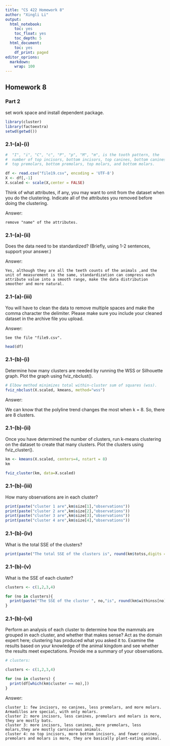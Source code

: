 ```yaml
---
title: "CS 422 Homework 8"
author: "Xingli Li"
output:
  html_notebook: 
    toc: yes
    toc_float: yes
    toc_depth: 5
  html_document:
    toc: yes
    df_print: paged
editor_oprions:
  markdown:
    wrap: 100
---
```


## Homework 8

### Part 2

set work space and install dependent package.

```r
library(cluster)
library(factoextra)
setwd(getwd())
```

### 2.1-(a)-(i)

```r
#  "I", "i", "C", "c", "P", "p", "M", "m", is the tooth pattern, the 
#  number of top incisors, bottom incisors, top canines, bottom canines, 
#  top premolars, bottom premolars, top molars, and bottom molars.

df <- read.csv("file19.csv", encoding = 'UTF-8')
X <- df[,-1]
X.scaled <- scale(X,center = FALSE)
```

Think of what attributes, if any, you may want to omit from the dataset when you do the clustering. Indicate all of the attributes you removed before doing the clustering.

Answer:

    remove "name" of the attributes.

### 2.1-(a)-(ii)

Does the data need to be standardized? (Briefly, using 1-2 sentences, support your answer.)

Answer:

    Yes, although they are all the teeth counts of the animals ,and the unit of measurement is the same, standardization can compress each attribute value into a smooth range, make the data distribution smoother and more natural.

### 2.1-(a)-(iii)

You will have to clean the data to remove multiple spaces and make the comma character the delimiter. Please make sure you include your cleaned dataset in the archive file you upload.

Answer:

    See the file "file9.csv".

```r
head(df)
```

### 2.1-(b)-(i)

Determine how many clusters are needed by running the WSS or Silhouette graph. Plot the graph using fviz_nbclust().

```r

# Elbow method minimizes total within-cluster sum of squares (wss).
fviz_nbclust(X.scaled, kmeans, method="wss")
```

Answer:

We can know that the polyline trend changes the most when k = 8. So, there are 8 clusters.

### 2.1-(b)-(ii)

Once you have determined the number of clusters, run k-means clustering on the dataset to create that many clusters. Plot the clusters using fviz_cluster().

```r
km <- kmeans(X.scaled, centers=4, nstart = 8) 
km

fviz_cluster(km, data=X.scaled)

```

### 2.1-(b)-(iii)

How many observations are in each cluster?

```r
print(paste("cluster 1 are",km$size[1],"observations"))
print(paste("cluster 2 are",km$size[2],"observations"))
print(paste("cluster 3 are",km$size[3],"observations"))
print(paste("cluster 4 are",km$size[4],"observations"))
```

### 2.1-(b)-(iv)

What is the total SSE of the clusters?

```r

print(paste("The total SSE of the clusters is", round(km$totss,digits = 3)))

```

### 2.1-(b)-(v)

What is the SSE of each cluster?

```r
clusters <- c(1,2,3,4)

for (no in clusters){
  print(paste("The SSE of the cluster ", no,"is", round(km$withinss[no],digits = 3)))
}
```

### 2.1-(b)-(vi)

Perform an analysis of each cluster to determine how the mammals are grouped in each cluster, and whether that makes sense? Act as the domain expert here; clustering has produced what you asked it to. Examine the results based on your knowledge of the animal kingdom and see whether the results meet expectations. Provide me a summary of your observations.

```r
# clusters:

clusters <- c(1,2,3,4)

for (no in clusters) {
  print(df[which(km$cluster == no),])
}
```

Answer:

    cluster 1: few incisors, no canines, less premolars, and more molars. Armadillos are special, with only molars.
    cluster 2: more incisors, less canines, premolars and molars is more, they are mostly bats.
    cluster 3: more incisors, less canines, more premolars, less molars,they are mostly carnivorous animals.
    cluster 4: no top incisors, more bottom incisors, and fewer canines, premolars and molars is more, they are basically plant-eating animal.
